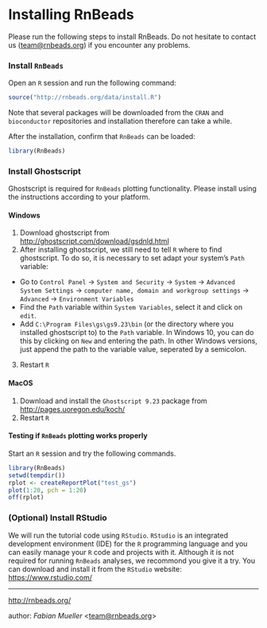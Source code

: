 # Installing RnBeads

Please run the following steps to install RnBeads. Do not hesitate to contact us (<team@rnbeads.org>) if you encounter any problems.

### Install `RnBeads`
Open an `R` session and run the following command:
```r
source("http://rnbeads.org/data/install.R")
```
Note that several packages will be downloaded from the `CRAN` and `bioconductor` repositories and installation therefore can take a while.

After the installation, confirm that `RnBeads` can be loaded:
```r
library(RnBeads)
```

### Install Ghostscript
Ghostscript is required for `RnBeads` plotting functionality. Please install using the instructions according to your platform.

#### Windows
1. Download ghostscript from <http://ghostscript.com/download/gsdnld.html>
2. After installing ghostscript, we still need to tell `R` where to find ghostscript. To do so, it is necessary to set adapt your system's `Path` variable:
  + Go to `Control Panel` &rarr; `System and Security` &rarr; `System` &rarr; `Advanced System Settings` &rarr; `computer name, domain and workgroup settings` &rarr; `Advanced` &rarr; `Environment Variables`
  + Find the `Path` variable within `System Variables`, select it and click on `edit`.
  + Add `C:\Program Files\gs\gs9.23\bin` (or the directory where you installed ghostscript to) to the `Path` variable. In Windows 10, you can do this by clicking on `New` and entering the path. In other Windows versions, just append the path to the variable value, seperated by a semicolon. 
3. Restart `R`

#### MacOS
1. Download and install the `Ghostscript 9.23` package from <http://pages.uoregon.edu/koch/>
2. Restart `R`

#### Testing if `RnBeads` plotting works properly
Start an `R` session and try the following commands.
```r
library(RnBeads)
setwd(tempdir())
rplot <- createReportPlot("test_gs")
plot(1:20, pch = 1:20)
off(rplot)
```

### (Optional) Install RStudio
We will run the tutorial code using `RStudio`. `RStudio` is an integrated development environment (IDE) for the `R` programming language and you can easily manage your `R` code and projects with it. Although it is not required for running `RnBeads` analyses, we recommond you give it a try. You can download and install it from the `RStudio` website: <https://www.rstudio.com/>


---
<http://rnbeads.org/>

author: *Fabian Mueller* <<team@rnbeads.org>>
